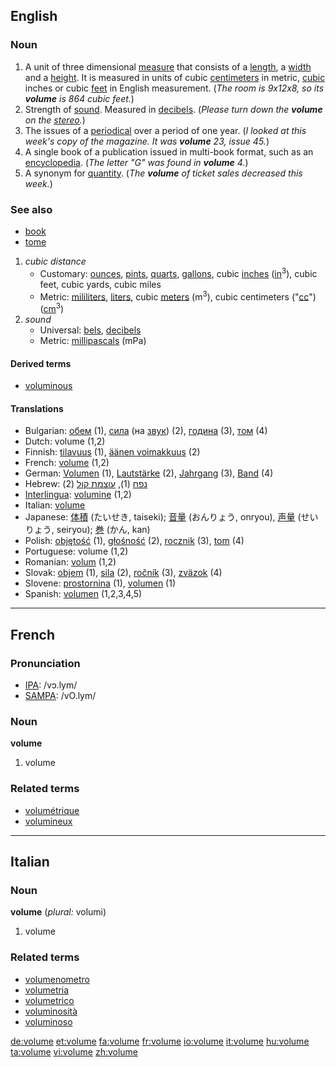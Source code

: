 ==English==

===Noun===
{{en-noun-reg}}

# A unit of three dimensional [[measure]] that consists of a [[length]], a [[width]] and a [[height]].  It is measured in units of cubic [[centimeter]]s in metric, [[cubic]] inches or cubic [[feet]] in English measurement.  (''The room is 9x12x8, so its '''volume''' is 864 cubic feet.'')
# Strength of [[sound]].  Measured in [[decibel]]s.  (''Please turn down the '''volume''' on the [[stereo]].'')
# The issues of a [[periodical]] over a period of one year.  (''I looked at this week's copy of the magazine.  It was '''volume''' 23, issue 45.'')
# A single book of a publication issued in multi-book format, such as an [[encyclopedia]].  (''The letter "G" was found in '''volume''' 4.'')
# A synonym for [[quantity]]. (''The '''volume''' of ticket sales decreased this week.'')

===See also===
*[[book]]
*[[tome]]
#''cubic distance''
#*Customary: [[ounce]]s, [[pint]]s, [[quart]]s, [[gallon]]s, cubic [[inch]]es ([[in]]<sup>3</sup>), cubic feet, cubic yards, cubic miles
#*Metric: [[mililiter]]s, [[liter]]s, cubic [[meter]]s (m<sup>3</sup>), cubic centimeters ("[[cc]]") ([[cm]]<sup>3</sup>)
#''sound''
#*Universal: [[bel]]s, [[decibel]]s
#*Metric: [[millipascal]]s (mPa)

====Derived terms====
*[[voluminous]]

====Translations====
{{rfc-trans}}
*Bulgarian: [[обем]] {{m}} (1), [[сила]] (на [[звук]]) {{f}} (2), [[година]] {{f}} (3), [[том]] {{m}} (4)
*Dutch: volume {{n}} (1,2)
*Finnish: [[tilavuus]] (1), [[äänen voimakkuus]] (2)
*French: [[volume#French|volume]] {{m}} (1,2)
*German: [[Volumen]] {{n}} (1), [[Lautstärke]] {{f}} (2), [[Jahrgang]] {{m}} (3), [[Band]] {{m}} (4)
*Hebrew: [[נפח]] {{m}} (1), [[עוצמת קול]] {{f}} (2)
*[[Interlingua]]: [[volumine]] (1,2)
*Italian: [[volume#Italian|volume]] {{m}}
*Japanese: [[体積]] (たいせき, taiseki); [[音量]] (おんりょう, onryou), [[声量]] (せいりょう, seiryou); [[巻]] (かん, kan)
*Polish: [[objętość]] {{f}} (1), [[głośność]] {{f}} (2), [[rocznik]] {{m}} (3), [[tom]] {{m}} (4)
*Portuguese: volume {{m}} (1,2)
*Romanian: [[volum]] {{n}} (1,2)
*Slovak: [[objem#Slovak|objem]] {{m}} (1), [[sila#Slovak|sila]] {{f}} (2), [[ročník#Slovak|ročník]] {{m}} (3), [[zväzok#Slovak|zväzok]] {{m}} (4)
*Slovene: [[prostornina]] {{f}} (1), [[volumen]] {{m}} (1)
*Spanish: [[volumen]] {{m}} (1,2,3,4,5)

----

==French==

===Pronunciation===
*[[w:IPA|IPA]]: /vɔ.lym/
*[[w:SAMPA|SAMPA]]: /vO.lym/

===Noun===
'''volume''' {{m}}
# volume
===Related terms===
*[[volumétrique]]
*[[volumineux]]

----

==Italian==
===Noun===
'''volume''' {{m}} (''plural:'' volumi)
# volume
===Related terms===
*[[volumenometro]]
*[[volumetria]]
*[[volumetrico]]
*[[voluminosità]]
*[[voluminoso]]

[[de:volume]]
[[et:volume]]
[[fa:volume]]
[[fr:volume]]
[[io:volume]]
[[it:volume]]
[[hu:volume]]
[[ta:volume]]
[[vi:volume]]
[[zh:volume]]